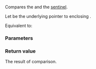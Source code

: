 {{title|1=operator=={{small|(ranges::chunk_view::''inner-iterator'')}}}}
{{cpp/ranges/chunk_view/navbar}}

{{ddcl|since=c++23|1=
friend constexpr bool operator==( const /*inner-iterator*/&amp; x,
                                  std::default_sentinel_t );
}}

Compares the {{rlp|/|iterator}} and the [[cpp/iterator/default_sentinel_t|sentinel]].

Let {{rlpi|/#Data members|parent_}} be the underlying pointer to enclosing {{tt|chunk_view}}.

Equivalent to: {{c|1=returns x.parent_-&gt;remainder_ == 0;}}

{{cpp/hidden friend|{{tt|std::ranges::chunk_view::''inner-iterator''}}|plural=no}}

{{cpp/note synthesized eq}}

===Parameters===
{{par begin}}
{{par|x|{{rlp|/|iterator}} to compare}}
{{par end}}

===Return value===
The result of comparison.

{{langlinks|de|es|ja|ru|zh}}